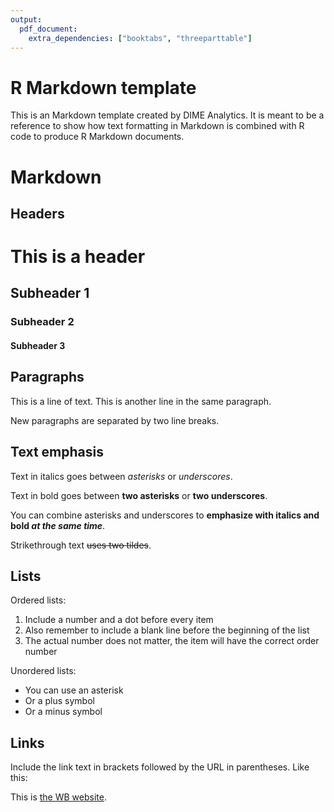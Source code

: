 ```yaml
---
output:
  pdf_document: 
    extra_dependencies: ["booktabs", "threeparttable"]
---
```


# R Markdown template

This is an Markdown template created by DIME Analytics.
It is meant to be a reference to show how text formatting in Markdown is combined with R code to produce R Markdown documents.

# Markdown

##  Headers

# This is a header
## Subheader 1
### Subheader 2
#### Subheader 3

## Paragraphs

This is a line of text.
This is another line in the same paragraph.

New paragraphs are separated by two line breaks.

## Text emphasis

Text in italics goes between *asterisks* or _underscores_.

Text in bold goes between **two asterisks** or __two underscores__.

You can combine asterisks and underscores to **emphasize with italics and bold _at the same time_**.

Strikethrough text ~~uses two tildes~~.

## Lists

Ordered lists:

1. Include a number and a dot before every item
2. Also remember to include a blank line before the beginning of the list
1. The actual number does not matter, the item will have the correct order number

Unordered lists:

* You can use an asterisk
+ Or a plus symbol
- Or a minus symbol

## Links

Include the link text in brackets followed by the URL in parentheses.
Like this:

This is [the WB website](https://www.worldbank.org).


